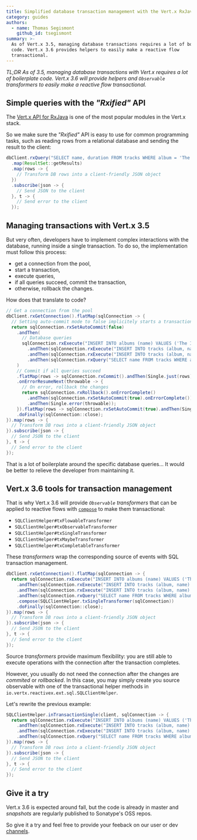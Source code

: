 ```yaml
---
title: Simplified database transaction management with the Vert.x RxJava API
category: guides
authors:
  - name: Thomas Segismont
    github_id: tsegismont
summary: >-
  As of Vert.x 3.5, managing database transactions requires a lot of boilerplate
  code. Vert.x 3.6 provides helpers to easily make a reactive flow
  transactional.
---
```


_TL;DR As of 3.5, managing database transactions with Vert.x requires a lot of boilerplate code._
_Vert.x 3.6 will provide helpers and `Observable` transformers to easily make a reactive flow transactional._

## Simple queries with the _"Rxified"_ API

The [Vert.x API for RxJava](https://vertx.io/docs/vertx-rx/java2/) is one of the most popular modules in the Vert.x stack.

So we make sure the _"Rxified"_ API is easy to use for common programming tasks, such as reading rows from a relational database and sending the result to the client:

```java
dbClient.rxQuery("SELECT name, duration FROM tracks WHERE album = 'The Israelites'")
  .map(ResultSet::getResults)
  .map(rows -> {
    // Transform DB rows into a client-friendly JSON object
  })
  .subscribe(json -> {
    // Send JSON to the client
  }, t -> {
    // Send error to the client
  });
```

## Managing transactions with Vert.x 3.5

But very often, developers have to implement complex interactions with the database, running inside a single transaction.
To do so, the implementation must follow this process:

- get a connection from the pool,
- start a transaction,
- execute queries,
- if all queries succeed, commit the transaction,
- otherwise, rollback the changes.

How does that translate to code?

```java
// Get a connection from the pool
dbClient.rxGetConnection().flatMap(sqlConnection -> {
  // Setting auto-commit mode to false implicitely starts a transaction
  return sqlConnection.rxSetAutoCommit(false)
    .andThen(
      // Database queries
      sqlConnection.rxExecute("INSERT INTO albums (name) VALUES ('The Israelites')")
        .andThen(sqlConnection.rxExecute("INSERT INTO tracks (album, name) VALUES ('The Israelites', 'Israelites')"))
        .andThen(sqlConnection.rxExecute("INSERT INTO tracks (album, name) VALUES ('The Israelites', 'Too Much Too Soon')"))
        .andThen(sqlConnection.rxQuery("SELECT name FROM tracks WHERE album = 'The Israelites'").map(ResultSet::getResults))
    )
    // Commit if all queries succeed
    .flatMap(rows -> sqlConnection.rxCommit().andThen(Single.just(rows)))
    .onErrorResumeNext(throwable -> {
      // On error, rollback the changes
      return sqlConnection.rxRollback().onErrorComplete()
        .andThen(sqlConnection.rxSetAutoCommit(true).onErrorComplete())
        .andThen(Single.error(throwable));
    }).flatMap(rows -> sqlConnection.rxSetAutoCommit(true).andThen(Single.just(rows)))
    .doFinally(sqlConnection::close);
}).map(rows -> {
  // Transform DB rows into a client-friendly JSON object
}).subscribe(json -> {
  // Send JSON to the client
}, t -> {
  // Send error to the client
});
```

That is a lot of boilerplate around the specific database queries...
It would be better to relieve the developer from maintaining it.

## Vert.x 3.6 tools for transaction management

That is why Vert.x 3.6 will provide _`Observable` transformers_ that can be applied to reactive flows with [`compose`](http://reactivex.io/RxJava/javadoc/io/reactivex/Flowable.html#compose-io.reactivex.FlowableTransformer-) to make them transactional:

* `SQLClientHelper#txFlowableTransformer`
* `SQLClientHelper#txObservableTransformer`
* `SQLClientHelper#txSingleTransformer`
* `SQLClientHelper#txMaybeTransformer`
* `SQLClientHelper#txCompletableTransformer`

These _transformers_ wrap the corresponding source of events with SQL transaction management.

```java
dbClient.rxGetConnection().flatMap(sqlConnection -> {
  return sqlConnection.rxExecute("INSERT INTO albums (name) VALUES ('The Israelites')")
    .andThen(sqlConnection.rxExecute("INSERT INTO tracks (album, name) VALUES ('The Israelites', 'Israelites')"))
    .andThen(sqlConnection.rxExecute("INSERT INTO tracks (album, name) VALUES ('The Israelites', 'Too Much Too Soon')"))
    .andThen(sqlConnection.rxQuery("SELECT name FROM tracks WHERE album = 'The Israelites'").map(ResultSet::getResults))
    .compose(SQLClientHelper.txSingleTransformer(sqlConnection))
    .doFinally(sqlConnection::close);
}).map(rows -> {
  // Transform DB rows into a client-friendly JSON object
}).subscribe(json -> {
  // Send JSON to the client
}, t -> {
  // Send error to the client
});
```

Source _transformers_ provide maximum flexibility: you are still able to execute operations with the connection after the transaction completes.

However, you usually do not need the connection after the changes are _commited_ or _rollbacked_.
In this case, you may simply create you source observable with one of the transactional helper methods in `io.vertx.reactivex.ext.sql.SQLClientHelper`.

Let's rewrite the previous example:

```java
SQLClientHelper.inTransactionSingle(client, sqlConnection -> {
  return sqlConnection.rxExecute("INSERT INTO albums (name) VALUES ('The Israelites')")
    .andThen(sqlConnection.rxExecute("INSERT INTO tracks (album, name) VALUES ('The Israelites', 'Israelites')"))
    .andThen(sqlConnection.rxExecute("INSERT INTO tracks (album, name) VALUES ('The Israelites', 'Too Much Too Soon')"))
    .andThen(sqlConnection.rxQuery("SELECT name FROM tracks WHERE album = 'The Israelites'").map(ResultSet::getResults))
}).map(rows -> {
  // Transform DB rows into a client-friendly JSON object
}).subscribe(json -> {
  // Send JSON to the client
}, t -> {
  // Send error to the client
});
```

## Give it a try

Vert.x 3.6 is expected around fall, but the code is already in master and _snapshots_ are regularly published to Sonatype's OSS repos.

So give it a try and feel free to provide your feeback on our user or dev [channels](https://vertx.io/community).
